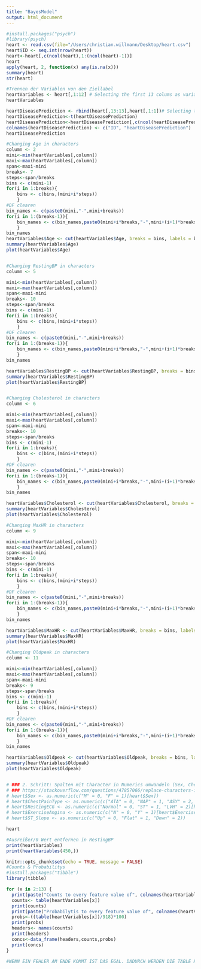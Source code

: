 ```yaml
---
title: "BayesModel"
output: html_document
---
```


```r
#install.packages("psych")
#library(psych)
heart <- read.csv(file="/Users/christian.willmann/Desktop/heart.csv")
heart$ID <- seq.int(nrow(heart))
heart<-heart[,c(ncol(heart),1:(ncol(heart)-1))]
heart
apply(heart, 2, function(x) any(is.na(x)))
summary(heart)
str(heart)

#Trennen der Variablen von den Ziellabel
heartVariables <- heart[,1:12] # Selecting the first 13 colums as variables
heartVariables

heartDiseasePrediction <- rbind(heart[,13:13],heart[,1:1])# Selecting the last Column as Prediction
heartDiseasePrediction<-t(heartDiseasePrediction)
heartDiseasePrediction<-heartDiseasePrediction[,c(ncol(heartDiseasePrediction),1:(ncol(heartDiseasePrediction)-1))]
colnames(heartDiseasePrediction) <- c("ID", "heartDiseasePrediction")
heartDiseasePrediction

#Changing Age in characters
column <- 2
mini<-min(heartVariables[,column])
maxi<-max(heartVariables[,column])
span<-maxi-mini
breaks<- 7
steps<-span/breaks
bins <- c(mini-1)
for(i in 1:breaks){
    bins <- c(bins,(mini+i*steps))
    }
#DF clearen
bin_names <- c(paste0(mini,"-",mini+breaks)) 
for(i in 1:(breaks-1)){
    bin_names <- c(bin_names,paste0(mini+i*breaks,"-",mini+(i+1)*breaks)) 
    }
bin_names
heartVariables$Age <- cut(heartVariables$Age, breaks = bins, labels = bin_names)
summary(heartVariables$Age)
plot(heartVariables$Age)


#Changing RestingBP in characters
column <- 5

mini<-min(heartVariables[,column])
maxi<-max(heartVariables[,column])
span<-maxi-mini
breaks<- 10
steps<-span/breaks
bins <- c(mini-1)
for(i in 1:breaks){
    bins <- c(bins,(mini+i*steps)) 
    }
#DF clearen
bin_names <- c(paste0(mini,"-",mini+breaks)) 
for(i in 1:(breaks-1)){
    bin_names <- c(bin_names,paste0(mini+i*breaks,"-",mini+(i+1)*breaks)) 
    }
bin_names

heartVariables$RestingBP <- cut(heartVariables$RestingBP, breaks = bins, labels = bin_names)
summary(heartVariables$RestingBP)
plot(heartVariables$RestingBP)


#Changing Cholesterol in characters
column <- 6

mini<-min(heartVariables[,column])
maxi<-max(heartVariables[,column])
span<-maxi-mini
breaks<- 10
steps<-span/breaks
bins <- c(mini-1)
for(i in 1:breaks){
    bins <- c(bins,(mini+i*steps)) 
    }
#DF clearen
bin_names <- c(paste0(mini,"-",mini+breaks)) 
for(i in 1:(breaks-1)){
    bin_names <- c(bin_names,paste0(mini+i*breaks,"-",mini+(i+1)*breaks)) 
    }
bin_names

heartVariables$Cholesterol <- cut(heartVariables$Cholesterol, breaks = bins, labels = bin_names)
summary(heartVariables$Cholesterol)
plot(heartVariables$Cholesterol)

#Changing MaxHR in characters
column <- 9

mini<-min(heartVariables[,column])
maxi<-max(heartVariables[,column])
span<-maxi-mini
breaks<- 10
steps<-span/breaks
bins <- c(mini-1)
for(i in 1:breaks){
    bins <- c(bins,(mini+i*steps)) 
    }
#DF clearen
bin_names <- c(paste0(mini,"-",mini+breaks)) 
for(i in 1:(breaks-1)){
    bin_names <- c(bin_names,paste0(mini+i*breaks,"-",mini+(i+1)*breaks)) 
    }
bin_names

heartVariables$MaxHR <- cut(heartVariables$MaxHR, breaks = bins, labels = bin_names)
summary(heartVariables$MaxHR)
plot(heartVariables$MaxHR)

#Changing Oldpeak in characters
column <- 11

mini<-min(heartVariables[,column])
maxi<-max(heartVariables[,column])
span<-maxi-mini
breaks<- 9
steps<-span/breaks
bins <- c(mini-1)
for(i in 1:breaks){
    bins <- c(bins,(mini+i*steps)) 
    }
#DF clearen
bin_names <- c(paste0(mini,"-",mini+breaks)) 
for(i in 1:(breaks-1)){
    bin_names <- c(bin_names,paste0(mini+i*breaks,"-",mini+(i+1)*breaks)) 
    }
bin_names

heartVariables$Oldpeak <- cut(heartVariables$Oldpeak, breaks = bins, labels = bin_names)
summary(heartVariables$Oldpeak)
plot(heartVariables$Oldpeak)


# ### 2. Schritt: Spalten mit Character in Numerics umwandeln (Sex, ChestPainType, RestingECG, ExerciseAngina, ST_Slope)
# ### https://stackoverflow.com/questions/47857066/replace-characters-in-a-column-with-numbers-r
# heart$Sex <- as.numeric(c("M" = 0, "F" = 1)[heart$Sex])
# heart$ChestPainType <- as.numeric(c("ATA" = 0, "NAP" = 1, "ASY" = 2, "TA" = 3)[heart$ChestPainType])
# heart$RestingECG <- as.numeric(c("Normal" = 0, "ST" = 1, "LVH" = 2)[heart$RestingECG])
# heart$ExerciseAngina <- as.numeric(c("N" = 0, "Y" = 1)[heart$ExerciseAngina])
# heart$ST_Slope <- as.numeric(c("Up" = 0, "Flat" = 1, "Down" = 2))

heart

```

```r
#Ausreißer/0 Wert entfernen in RestingBP
print(heartVariables)
print(heartVariables(450,))
```


```r
knitr::opts_chunk$set(echo = TRUE, message = FALSE)
#Counts & Probabilitys
#install.packages("tibble")
library(tibble)

for (x in 2:13) {
  print(paste("Counts to every feature value of", colnames(heartVariables[x])))
  counts<- table(heartVariables[x])
  print(counts)
  print(paste("Probabilytis to every feature value of", colnames(heartVariables[x])))
  probs<-((table(heartVariables[x])/918)*100)
  print(probs)
  headers<- names(counts)
  print(headers)
  concs<-data_frame(headers,counts,probs)
  print(concs)
}

#WENN EIN FEHLER AM ENDE KOMMT IST DAS EGAL. DADURCH WERDEN DIE TABLE HIER BESSER ANGEZEIGT.
```



```r

```





<!-- ```{r cars} -->
<!-- #Trennen der Variablen von den Ziellabel -->
<!-- #TRAIN TEST SPLIT!!!!!!!!!!!!! -->
<!-- heartVariables <- heart[,1:12] # Selecting the first 13 colums as variables -->
<!-- heartVariables -->

<!-- heartDiseasePrediction <- rbind(heart[,13:13],heart[,1:1])# Selecting the last Column as Prediction -->
<!-- heartDiseasePrediction<-t(heartDiseasePrediction) -->
<!-- heartDiseasePrediction<-heartDiseasePrediction[,c(ncol(heartDiseasePrediction),1:(ncol(heartDiseasePrediction)-1))] -->
<!-- colnames(heartDiseasePrediction) <- c("ID", "heartDiseasePrediction") -->
<!-- heartDiseasePrediction -->

<!-- ``` -->



<!-- ```{r pressure, echo=FALSE} -->
<!-- plot(pressure) -->
<!-- ``` -->

